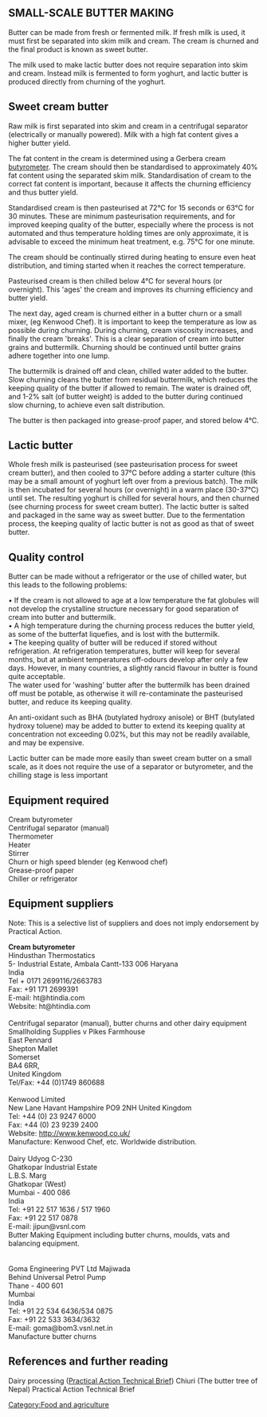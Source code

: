 {{PATBpage}}


== SMALL-SCALE BUTTER MAKING  ==
  
Butter can be made from fresh or fermented milk.  If fresh milk is used, it must first be separated into skim milk and cream.  The cream is churned and the final product is known as sweet butter. 
 
The milk used to make lactic butter does not require separation into skim and cream.  Instead milk is fermented to form yoghurt, and lactic butter is produced directly from churning of the yoghurt. 
 

== Sweet cream butter ==
Raw milk is first separated into skim and cream in a centrifugal separator (electrically or manually powered).  Milk with a high fat content gives a higher butter yield. 
 
The fat content in the cream is determined using a Gerbera cream [[butyrometer]].  The cream should then be standardised to approximately 40% fat content using the separated skim milk.  Standardisation of cream to the correct fat content is important, because it affects the churning efficiency and thus butter yield. 
 
Standardised cream is then pasteurised at 72°C for 15 seconds or 63°C for 30 minutes.  These are minimum pasteurisation requirements, and for improved keeping quality of the butter, especially where the process is not automated and thus temperature holding times are only approximate, it is advisable to exceed the minimum heat treatment, e.g. 75°C for one minute. 
 
The cream should be continually stirred during heating to ensure even heat distribution, and timing started when it reaches the correct temperature. 
 
Pasteurised cream is then chilled below 4°C for several hours (or overnight).  This 'ages' the cream and improves its churning efficiency and butter yield. 
 
The next day, aged cream is churned either in a butter churn or a small mixer, (eg Kenwood Chef).  It is important to keep the temperature as low as possible during churning.  During churning, cream viscosity increases, and finally the cream 'breaks'.  This is a clear separation of cream into butter grains and buttermilk.  Churning should be continued until butter grains adhere together into one lump. 
 
The buttermilk is drained off and clean, chilled water added to the butter.  Slow churning cleans the butter from residual buttermilk, which reduces the keeping quality of the butter if allowed to remain.  The water is drained off, and 1-2% salt (of butter weight) is added to the butter during continued slow churning, to achieve even salt distribution. 
 
The butter is then packaged into grease-proof paper, and stored below 4°C. 
 

== Lactic butter ==
Whole fresh milk is pasteurised (see pasteurisation process for sweet cream butter), and then cooled to 37°C before adding a starter culture (this may be a small amount of yoghurt left over from a previous batch).  The milk is then incubated for several hours (or overnight) in a warm place (30-37°C) until set.  The resulting yoghurt is chilled for several hours, and then churned (see churning process for sweet cream butter).  The lactic butter is salted and packaged in the same way as sweet butter.  Due to the fermentation process, the keeping quality of lactic butter is not as good as that of sweet butter. 


== Quality control ==
Butter can be made without a refrigerator or the use of chilled water, but this leads to the following problems: 
 
• If the cream is not allowed to age at a low temperature the fat globules will not develop the crystalline structure necessary for good separation of cream into butter and buttermilk. <br>
• A high temperature during the churning process reduces the butter yield, as some of the butterfat liquefies, and is lost with the buttermilk. <br>
• The keeping quality of butter will be reduced if stored without refrigeration.  At refrigeration temperatures, butter will keep for several months, but at ambient temperatures off-odours develop after only a few days.  However, in many countries, a slightly rancid flavour in butter is found quite acceptable. <br>
 
The water used for 'washing' butter after the buttermilk has been drained off must be potable, as otherwise it will re-contaminate the pasteurised butter, and reduce its keeping quality. 
 
An anti-oxidant such as BHA (butylated hydroxy anisole) or BHT (butylated hydroxy toluene) may be added to butter to extend its keeping quality at concentration not exceeding 0.02%, but this may not be readily available, and may be expensive. 
 
Lactic butter can be made more easily than sweet cream butter on a small scale, as it does not require the use of a separator or butyrometer, and the chilling stage is less important 
 

== Equipment required ==
Cream butyrometer <br>
Centrifugal separator (manual)<br> 
Thermometer <br>
Heater <br>
Stirrer <br>
Churn or high speed blender (eg Kenwood chef) <br>
Grease-proof paper <br>
Chiller or refrigerator <br>
 

== Equipment suppliers ==
Note: This is a selective list of suppliers and does not imply endorsement by Practical Action. 
 
'''Cream butyrometer''' <br>
Hindusthan Thermostatics <br>
5- Industrial Estate, Ambala Cantt-133 006 Haryana <br>
India <br>
Tel + 0171 2699116/2663783<br> 
Fax: +91 171 2699391 <br>
E-mail: ht@htindia.com<br>
Website: ht@htindia.com<br>
<br>
 
Centrifugal separator (manual), butter churns and other dairy equipment <br>
Smallholding Supplies v
Pikes Farmhouse <br>
East Pennard <br>
Shepton Mallet <br>
Somerset <br>
BA4 6RR,  <br>
United Kingdom<br> 
Tel/Fax: +44  (0)1749 860688<br> 
<br>
 
Kenwood Limited<br>  
New Lane Havant Hampshire PO9 2NH United Kingdom<br>
Tel: +44 (0) 23 9247 6000<br>
Fax: +44 (0) 23 9239 2400<br> 
Website: http://www.kenwood.co.uk/ <br>
Manufacture: Kenwood Chef, etc.  Worldwide distribution. <br>
<br> 
 
Dairy Udyog C-230 <br>
Ghatkopar Industrial Estate <br>
L.B.S. Marg <br>
Ghatkopar (West) <br>
Mumbai - 400 086 <br>
India  <br>
Tel: +91 22 517 1636 / 517 1960 <br> 
Fax: +91 22 517 0878  <br>
E-mail: jipun@vsnl.com<br>
Butter Making Equipment including butter churns, moulds, vats and balancing equipment. <br> 
<br>
<br>
Goma Engineering PVT Ltd Majiwada<br> 
Behind Universal Petrol Pump <br>
Thane - 400 601 <br>
Mumbai  <br>
India  <br>
Tel: +91 22 534 6436/534 0875 <br> 
Fax: +91 22 533 3634/3632  <br>
E-mail: goma@bom3.vsnl.net.in  <br>
Manufacture butter churns <br>
 

== References and further reading  ==
  
Dairy processing ([[Practical Action Technical Brief]]) 
Chiuri (The butter tree of Nepal) Practical Action Technical Brief


[[Category:Food and agriculture]]